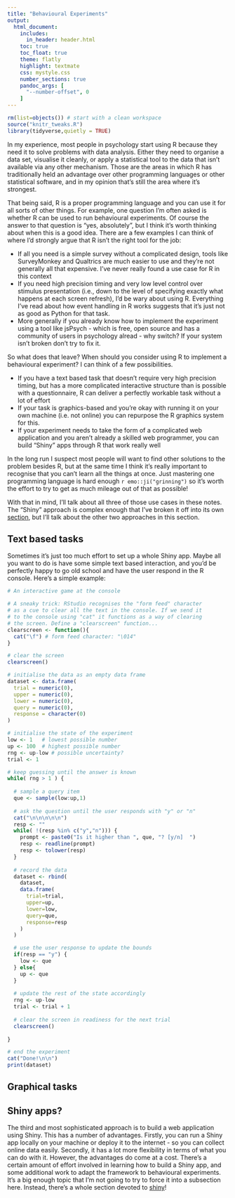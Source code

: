```yaml
---
title: "Behavioural Experiments"
output:
  html_document:
    includes:
      in_header: header.html    
    toc: true
    toc_float: true
    theme: flatly
    highlight: textmate
    css: mystyle.css
    number_sections: true
    pandoc_args: [
      "--number-offset", 0
    ]
---
```


```r
rm(list=objects()) # start with a clean workspace
source("knitr_tweaks.R")
library(tidyverse,quietly = TRUE)
```

In my experience, most people in psychology start using R because they need it to solve problems with data analysis. Either they need to organise a data set, visualise it cleanly, or apply a statistical tool to the data that isn't available via any other mechanism. Those are the areas in which R has traditionally held an advantage over other programming languages or other statistical software, and in my opinion that's still the area where it's strongest.

That being said, R is a proper programming language and you can use it for all sorts of other things. For example, one question I'm often asked is whether R can be used to run behavioural experiments. Of course the answer to that question is "yes, absolutely", but I think it's worth thinking about when this is a good idea. There are a few examples I can think of where I'd strongly argue that R isn't the right tool for the job:

- If all you need is a simple survey without a complicated design, tools like SurveyMonkey and Qualtrics are much easier to use and they're not generally all that expensive. I've never really found a use case for R in this context
- If you need high precision timing and very low level control over stimulus presentation (i.e., down to the level of specifying exactly what happens at each screen refresh), I'd be wary about using R. Everything I've read about how event handling in R works suggests that it's just not as good as Python for that task. 
- More generally if you already know how to implement the experiment using a tool like jsPsych - which is free, open source and has a community of users in psychology alread - why switch? If your system isn't broken don't try to fix it.

So what does that leave? When should you consider using R to implement a behavioural experiment? I can think of a few possibilities.

- If you have a text based task that doesn't require very high precision timing, but has a more complicated interactive structure than is possible with a questionnaire, R can deliver a perfectly workable task without a lot of effort
- If your task is graphics-based and you're okay with running it on your own machine (i.e. not online) you can repurpose the R graphics system for this. 
- If your experiment needs to take the form of a complicated web application and you aren't already a skilled web programmer, you can build "Shiny" apps through R that work really well

In the long run I suspect most people will want to find other solutions to the problem besides R, but at the same time I think it's really important to recognise that you can't learn all the things at once. Just mastering one programming language is hard enough `r emo::ji("grinning")` so it's worth the effort to try to get as much mileage out of that as possible!

With that in mind, I'll talk about all three of those use cases in these notes. The "Shiny" approach is complex enough that I've broken it off into its own [section](./shiny.html), but I'll talk about the other two approaches in this section.


## Text based tasks

Sometimes it's just too much effort to set up a whole Shiny app. Maybe all you want to do is have some simple text based interaction, and you'd be perfectly happy to go old school and have the user respond in the R console. Here's a simple example:

```r
# An interactive game at the console

# A sneaky trick: RStudio recognises the "form feed" character
# as a cue to clear all the text in the console. If we send it
# to the console using "cat" it functions as a way of clearing
# the screen. Define a "clearscreen" function...
clearscreen <- function(){
  cat("\f") # form feed character: "\014"
}

# clear the screen
clearscreen()

# initialise the data as an empty data frame 
dataset <- data.frame(
  trial = numeric(0),
  upper = numeric(0),
  lower = numeric(0),
  query = numeric(0),
  response = character(0)
)

# initialise the state of the experiment
low <- 1   # lowest possible number
up <- 100  # highest possible number
rng <- up-low # possible uncertainty?
trial <- 1

# keep guessing until the answer is known
while( rng > 1 ) {
  
  # sample a query item
  que <- sample(low:up,1)
  
  # ask the question until the user responds with "y" or "n"
  cat("\n\n\n\n\n")
  resp <- ""
  while( !(resp %in% c("y","n"))) {
    prompt <- paste0("Is it higher than ", que, "? [y/n]  ")
    resp <- readline(prompt)
    resp <- tolower(resp)
  }
  
  # record the data
  dataset <- rbind(
    dataset, 
    data.frame(
      trial=trial,
      upper=up,
      lower=low,
      query=que,
      response=resp
    )
  )

  # use the user response to update the bounds
  if(resp == "y") {
    low <- que
  } else{ 
    up <- que
  }
  
  # update the rest of the state accordingly
  rng <- up-low
  trial <- trial + 1
  
  # clear the screen in readiness for the next trial
  clearscreen()
  
}

# end the experiment
cat("Done!\n\n")
print(dataset)
```



## Graphical tasks


## Shiny apps?

The third and most sophisticated approach is to build a web application using Shiny. This has a number of advantages. Firstly, you can run a Shiny app locally on your machine or deploy it to the internet - so you can collect online data easily. Secondly, it has a lot more flexibility in terms of what you can do with it. However, the advantages do come at a cost. There's a certain amount of effort involved in learning how to build a Shiny app, and some additional work to adapt the framework to behavioural experiments. It's a big enough topic that I'm not going to try to force it into a subsection here. Instead, there's a whole section devoted to [shiny](./shiny.html)!

